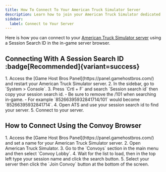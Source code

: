 ```yaml
---
title: How To Connect To Your American Truck Simulator Server
description: Learn how to join your American Truck Simulator dedicated server using the IP address.
sidebar:
  label: Connect to Your Server
---
```


Here is how you can connect to your [American Truck Simulator server](https://www.gamehostbros.com/american-truck-simulator-server-hosting/) using a Session Search ID in the in-game server browser.

## Connecting With A Session Search ID :badge[Recommended]{variant=success}

<Steps>
1. Access the [Game Host Bros Panel](https://panel.gamehostbros.com/) and restart your American Truck Simulator server.
2. In the sidebar, go to `System > Console`.
3. Press `Crtl + F` and search `Session search id` then copy your session search id.
   - Be sure to remove the /101 when searching in-game. 
   - For example `85266395932841714/101` would become `85266395932841714`.
4. Open ATS and use your session search id to find your server.
5. Connect to your server.
</Steps>

## How to Connect Using the Convoy Browser
<Steps>
1. Access the [Game Host Bros Panel](https://panel.gamehostbros.com/) and set a name for your American Truck Simulator server.
2. Open American Truck Simulator.
3. Go to the `Convoys` section in the main menu and then select `Convoy Lobby`.
4. Wait for the list to load, then in the top left type your session name and click the search button.
5. Select your server then click the `Join Convoy` button at the bottom of the screen.
</Steps>